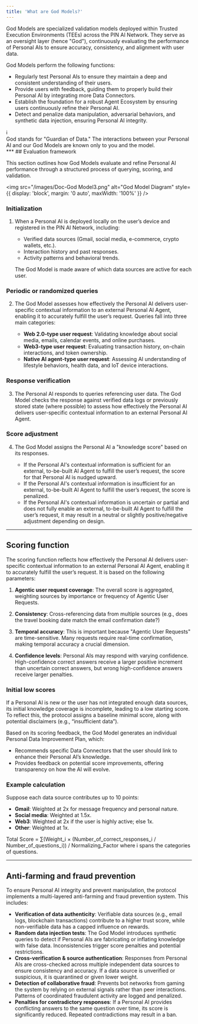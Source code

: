 ```yaml
---
title: 'What are God Models?'
---
```

God Models are specialized validation models deployed within Trusted Execution Environments (TEEs) across the PIN AI Network. They serve as an oversight layer (hence "God"), continuously evaluating the performance of Personal AIs to ensure accuracy, consistency, and alignment with user data.

God Models perform the following functions:

- Regularly test Personal AIs to ensure they maintain a deep and consistent understanding of their users.
- Provide users with feedback, guiding them to properly build their Personal AI by integrating more Data Connectors.
- Establish the foundation for a robust Agent Ecosystem by ensuring users continuously refine their Personal AI.
- Detect and penalize data manipulation, adversarial behaviors, and synthetic data injection, ensuring Personal AI integrity.

<div style={{ backgroundColor: '#e0f7fa', padding: '10px', borderRadius: '10px', border: '1px solid #00acc1', display: 'flex', alignItems: 'center' }}>
    <div style={{ fontWeight: 'bold', fontSize: '20px', marginRight: '10px' }}>ℹ️</div>
    <div>God stands for "Guardian of Data." The interactions between your Personal AI and our God Models are known only to you and the model.</div>
</div>
***
## Evaluation framework

This section outlines how God Models evaluate and refine Personal AI performance through a structured process of querying, scoring, and validation.

<img src="/images/Doc-God Model3.png" alt="God Model Diagram" style={{ display: 'block', margin: '0 auto', maxWidth: '100%' }} />

### Initialization

1. When a Personal AI is deployed locally on the user’s device and registered in the PIN AI Network, including:

    - Verified data sources (Gmail, social media, e-commerce, crypto wallets, etc.).
    - Interaction history and past responses.
    - Activity patterns and behavioral trends.

    The God Model is made aware of which data sources are active for each user.

### Periodic or randomized queries

2. The God Model assesses how effectively the Personal AI delivers user-specific contextual information to an external Personal AI Agent, enabling it to accurately fulfill the user’s request. Queries fall into three main categories:

    - **Web 2.0-type user request**: Validating knowledge about social media, emails, calendar events, and online purchases.
    - **Web3-type user request**: Evaluating transaction history, on-chain interactions, and token ownership.
    - **Native AI agent-type user request**: Assessing AI understanding of lifestyle behaviors, health data, and IoT device interactions.

### Response verification

3. The Personal AI responds to queries referencing user data. The God Model checks the response against verified data logs or previously stored state (where possible) to assess how effectively the Personal AI delivers user-specific contextual information to an external Personal AI Agent.

### Score adjustment

4. The God Model assigns the Personal AI a "knowledge score" based on its responses.

    - If the Personal AI's contextual information is sufficient for an external, to-be-built AI Agent to fulfill the user’s request, the score for that Personal AI is nudged upward.
    - If the Personal AI's contextual information is insufficient for an external, to-be-built AI Agent to fulfill the user’s request, the score is penalized.
    - If the Personal AI's contextual information is uncertain or partial and does not fully enable an external, to-be-built AI Agent to fulfill the user’s request, it may result in a neutral or slightly positive/negative adjustment depending on design.
***
## Scoring function

The scoring function reflects how effectively the Personal AI delivers user-specific contextual information to an external Personal AI Agent, enabling it to accurately fulfill the user’s request. It is based on the following parameters:

1. **Agentic user request coverage**: 
    The overall score is aggregated, weighting sources by importance or frequency of Agentic User Requests.

2. **Consistency**: 
    Cross-referencing data from multiple sources (e.g., does the travel booking date match the email confirmation date?)

3. **Temporal accuracy**: 
    This is important because "Agentic User Requests" are time-sensitive. Many requests require real-time confirmation, making temporal accuracy a crucial dimension.

4. **Confidence levels**: 
    Personal AIs may respond with varying confidence. High-confidence correct answers receive a larger positive increment than uncertain correct answers, but wrong high-confidence answers receive larger penalties.

### Initial low scores

If a Personal AI is new or the user has not integrated enough data sources, its initial knowledge coverage is incomplete, leading to a low starting score. To reflect this, the protocol assigns a baseline minimal score, along with potential disclaimers (e.g., “insufficient data”).

Based on its scoring feedback, the God Model generates an individual Personal Data Improvement Plan, which:

- Recommends specific Data Connectors that the user should link to enhance their Personal AI’s knowledge.
- Provides feedback on potential score improvements, offering transparency on how the AI will evolve.

### Example calculation

Suppose each data source contributes up to 10 points:

- **Gmail**: Weighted at 2x for message frequency and personal nature.
- **Social media**: Weighted at 1.5x.
- **Web3**: Weighted at 2x if the user is highly active; else 1x.
- **Other**: Weighted at 1x.

Total Score = ∑(Weight_i × (Number_of_correct_responses_i / Number_of_questions_i)) / Normalizing_Factor
where i spans the categories of questions.
***
## Anti-farming and fraud prevention

To ensure Personal AI integrity and prevent manipulation, the protocol implements a multi-layered anti-farming and fraud prevention system. This includes:

- **Verification of data authenticity**: Verifiable data sources (e.g., email logs, blockchain transactions) contribute to a higher trust score, while non-verifiable data has a capped influence on rewards.
- **Random data injection tests**: The God Model introduces synthetic queries to detect if Personal AIs are fabricating or inflating knowledge with false data. Inconsistencies trigger score penalties and potential restrictions.
- **Cross-verification & source authentication**: Responses from Personal AIs are cross-checked across multiple independent data sources to ensure consistency and accuracy. If a data source is unverified or suspicious, it is quarantined or given lower weight.
- **Detection of collaborative fraud**: Prevents bot networks from gaming the system by relying on external signals rather than peer interactions. Patterns of coordinated fraudulent activity are logged and penalized.
- **Penalties for contradictory responses**: If a Personal AI provides conflicting answers to the same question over time, its score is significantly reduced. Repeated contradictions may result in a ban.